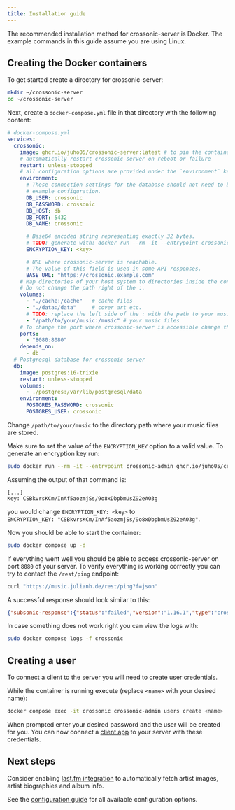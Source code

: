 ```yaml
---
title: Installation guide
---
```


The recommended installation method for crossonic-server is Docker. The example commands in this guide assume you are using Linux.

## Creating the Docker containers

To get started create a directory for crossonic-server:
```bash
mkdir ~/crossonic-server
cd ~/crossonic-server
```

Next, create a `docker-compose.yml` file in that directory with the following content:
```yml
# docker-compose.yml
services:
  crossonic:
    image: ghcr.io/juho05/crossonic-server:latest # to pin the container to a specific version replace `latest` with e.g. `v0.0.7`
    # automatically restart crossonic-server on reboot or failure
    restart: unless-stopped
    # all configuration options are provided under the `environment` key
    environment:
      # These connection settings for the database should not need to be changed if you are using this
      # example configuration.
      DB_USER: crossonic
      DB_PASSWORD: crossonic
      DB_HOST: db
      DB_PORT: 5432
      DB_NAME: crossonic

      # Base64 encoded string representing exactly 32 bytes.
      # TODO: generate with: docker run --rm -it --entrypoint crossonic-admin ghcr.io/juho05/crossonic-server gen-encryption-key
      ENCRYPTION_KEY: <key>

      # URL where crossonic-server is reachable.
      # The value of this field is used in some API responses.
      BASE_URL: "https://crossonic.example.com"
    # Map directories of your host system to directories inside the container.
    # Do not change the path right of the :.
    volumes:
      - "./cache:/cache"   # cache files
      - "./data:/data"     # cover art etc.
      # TODO: replace the left side of the : with the path to your music directory
      - "/path/to/your/music:/music" # your music files
    # To change the port where crossonic-server is accessible change the LEFT number and KEEP the right number as 8080.
    ports:
      - "8080:8080"
    depends_on:
      - db
  # Postgresql database for crossonic-server
  db:
    image: postgres:16-trixie
    restart: unless-stopped
    volumes:
      - ./postgres:/var/lib/postgresql/data
    environment:
      POSTGRES_PASSWORD: crossonic
      POSTGRES_USER: crossonic
```

Change `/path/to/your/music` to the directory path where your music files are stored.

Make sure to set the value of the `ENCRYPTION_KEY` option to a valid value. To generate an encryption key run:
```bash
sudo docker run --rm -it --entrypoint crossonic-admin ghcr.io/juho05/crossonic-server gen-encryption-key
```

Assuming the output of that command is:
```
[...]
Key: CSBkvrsKCm/InAf5aozmjSs/9o8xDbpbmUsZ92eAO3g
```
you would change `ENCRYPTION_KEY: <key>` to\
`ENCRYPTION_KEY: "CSBkvrsKCm/InAf5aozmjSs/9o8xDbpbmUsZ92eAO3g"`.

Now you should be able to start the container:
```bash
sudo docker compose up -d
```

If everything went well you should be able to access crossonic-server on port `8080` of your server.
To verify everything is working correctly you can try to contact the `/rest/ping` endpoint:
```bash
curl "https://music.julianh.de/rest/ping?f=json"
```

A successful response should look similar to this:
```json
{"subsonic-response":{"status":"failed","version":"1.16.1","type":"crossonic-server","serverVersion":"dev","openSubsonic":true,"crossonic":true,"crossonicVersion":"0.3.0","error":{"code":10,"message":"missing parameter 'v'"}}}
```

In case something does not work right you can view the logs with:
```bash
sudo docker compose logs -f crossonic
```

## Creating a user

To connect a client to the server you will need to create user credentials.

While the container is running execute (replace `<name>` with your desired name):
```bash
docker compose exec -it crossonic crossonic-admin users create <name>
```

When prompted enter your desired password and the user will be created for you. You can now
connect a [client app](/server/clients) to your server with these credentials.

## Next steps

Consider enabling [last.fm integration](/server/configuration/lastfm) to automatically fetch artist images, artist biographies and album info.

See the [configuration guide](/server/configuration) for all available configuration options.